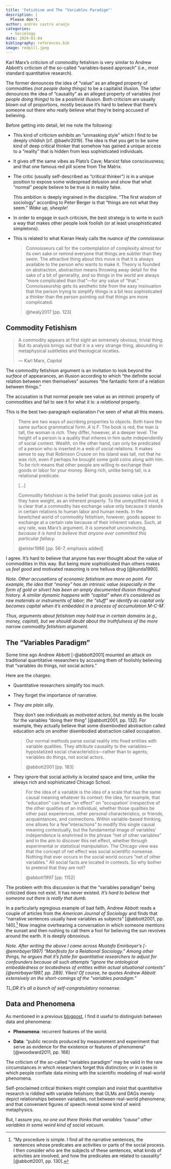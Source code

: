 ```yaml
---
title: 'Fetishism and The "Variables Paradigm"'
description: |
  Please don't.
author: andrés castro araújo
categories:
  - Sociology
date: 2024-01-04
bibliography: references.bib
image: redpill.jpeg
---
```


Karl Marx's criticism of commodity fetishism is very similar to Andrew Abbott's criticism of the so-called "variables-based approach" (i.e., most standard quantitative research).

The former denounces the idea of "value" as an alleged property of commodities *(not people doing things)* to be a capitalist illusion. The latter denounces the idea of "causality" as an alleged property of variables *(not people doing things)* to be a positivist illusion. Both criticism are usually blown out of proportions, mostly because it's hard to believe that there's someone out there who really believe what they're being accused of believing.

Before getting into detail, let me note the following:

-   This kind of criticism exhibits an "unmasking style" which I find to be deeply childish [cf. @baehr2019]. The idea is that you get to be some kind of deep critical thinker that somehow has gained a unique access to a "reality" that is hidden from less sophisticated individuals.

-   It gives off the same vibes as Plato's Cave; Marxist false consciousness; and that one famous red pill scene from The Matrix.

-   The critic (usually self-described as "critical thinker") is in a unique position to expose some widespread delusion and show that what "normal" people believe to be true is in reality false.

    This ambition is deeply ingrained in the discipline. "The first wisdom of sociology" according to Peter Berger is that "things are not what they seem." *Wake up, sheeple!*

-   In order to engage in such criticism, the best strategy is to write in such a way that makes other people look foolish (or at least unsophisticated simpletons).

-   This is related to what Kieran Healy calls the *nuance of the connoisseur.*

    > Connoisseurs call for the contemplation of complexity almost for its own sake or remind everyone that things are subtler than they seem. The attractive thing about this move is that it is always available to the person who wants to make it. Theory is founded on abstraction, abstraction means throwing away detail for the sake of a bit of generality, and so things in the world are always "more complicated than that"---for any value of "that." Connoisseurship gets its aesthetic bite from the easy insinuation that the person trying to simplify things is a bit less sophisticated a thinker than the person pointing out that things are more complicated.
    >
    > @healy2017 [pp. 123]

## Commodity Fetishism

> A commodity appears at first sight an extremely obvious, trivial thing. But its analysis brings out that it is a very strange thing, abounding in metaphysical subtleties and theological niceties.
>
> --- Karl Marx, *Capital*

The commodity fetishism argument is an invitation to look beyond the *surface* of appearances, an illusion according to which "the definite social relation between men themselves" assumes "the fantastic form of a relation between things."

The accusation is that normal people see value as an *intrinsic* property of commodities and fail to see it for what it is: a *relational* property*.*

This is the best two-paragraph explanation I've seen of what all this means.

> There are two ways of ascribing properties to objects. Both have the same surface grammatical form: $A$ is $F$. The book is red, the man is tall, the woman is rich. They differ, however, at a deeper level. The height of a person is a quality that inheres in him quite independently of social context. Wealth, on the other hand, can only be predicated of a person who is inserted in a web of social relations. It makes sense to say that Robinson Crusoe on his island was tall, not that he was rich, even if perhaps he brought some gold coins along with him. To be rich means that other people are willing to exchange their goods or labor for your money. Being rich, unlike being tall, is a relational predicate.
>
> \[...\]
>
> Commodity fetishism is the belief that goods possess value just as they have weight, as an inherent property. To the unmystified mind, it is clear that a commodity has exchange value only because it stands in certain relations to human labor and human needs. In the bewitched world of commodity fetishism, however, goods appear to exchange at a certain rate because of their inherent values. Such, at any rate, was Marx's argument. *It is somewhat unconvincing, because it is hard to believe that anyone ever committed this particular fallacy.*
>
> @elster1986 [pp. 56-7, emphasis added]

I agree. It's hard to believe that anyone has ever thought about the value of commodities in this way. But being more sophisticated than others makes us *feel* *good* and motivated reasoning is one helluva drug [@kunda1990].

*Note. Other accusations of economic fetishism are more on point. For example, the idea that "money" has an intrinsic value (especially in the form of gold or silver) has been an amply documented illusion throughout history. A similar dynamic happens with "capital" when it's considered as raw materials or instruments of labor; the "stuff" we identify as capital only becomes capital when it's embedded in a process of accumulation M-C-M′.*

*Thus, arguments about fetishism may hold true in certain domains (e.g., money, capital), but we shouldl doubt about the truthfulness of the more narrow commodity fetishism argument.*

## The "Variables Paradigm"

Some time ago Andrew Abbott [-@abbott2001] mounted an attack on traditional quantitative researchers by accusing them of foolishly believing that "variables do things, not social actors."

Here are the charges:

-   Quantitative researchers simplify too much.

-   They forget the importance of narrative.

-   *They are* *plain silly*.

    They don't see individuals as *motivated* *actors*, but merely as the locale for the variables "doing their thing" [@abbott2001, pp. 132]. For example, they actually believe that some disembodied abstraction called [education]{.allcaps} acts on another disembodied abstraction called [occupation]{.allcaps}.

    > Our normal methods parse social reality into fixed entities with variable qualities. They attribute causality to the variables---hypostatized social characteristics---rather than to agents; variables do things, not social actors.
    >
    > @abbott2001 [pp. 183]

```{=html}
<!-- -->
```
-   They ignore that social activity is located space and time, unlike the always rich and sophisticated Chicago School.

    > For the idea of a variable is the idea of a scale that has the same causal meaning whatever its context: the idea, for example, that "education" can have "an effect" on "occupation' irrespective of the other qualities of an individual, whether those qualities be other past experiences, other personal characteristics, or friends, acquaintances, and connections. Within variable-based thinking, one allows for a few "interactions" to modify this single causal meaning contextually, but the fundamental image of variables' independence is enshrined in the phrase "net of other variables" and in the aim to discover this net effect, whether through experimental or statistical manipulation. The Chicago view was that the concept of net effect was social scientific nonsense. Nothing that ever occurs in the social world occurs "net of other variables." All social facts are located in contexts. So why bother to pretend that they are not?
    >
    > @abbott1997 [pp. 1152]

The problem with this discussion is that the "variables paradigm" being criticized does not exist. It has never existed. *It's hard to believe that someone out there is really that dumb.*

In a particularly egregious example of bad faith, Andrew Abbott reads a couple of articles from the *American Journal of Sociology* and finds that "narrative sentences usually have variables as subjects" [@abbott2001, pp. 140].[^1] Now imagine overhearing a conversation in which someone mentions the sunset and then rushing to call them a fool for believing the sun revolves around the earth. It is deeply obnoxious.

[^1]: "My procedure is simple. I find all the narrative sentences, the sentences whose predicates are activities or parts of the social process. I then consider who are the subjects of these sentences, what kinds of activities are involved, and how the predicates are related to causality" [@abbott2001, pp. 130].

*Note. After writing the above I came across Mustafa Emirbayer's [-@emirbayer1997] "Manifesto for a Relational Sociology." Among other things, he argues that it's futile for quantitative researchers to adjust for confounders because all such attempts "ignore the ontological embeddedness or locatedness of entities within actual situational contexts" [@emirbayer1997, pp. 289]. Yikes! Of course, he quotes Andrew Abbott extensively on the short-comings of the "variables paradigm."*

*TL;DR it's all a bunch of self-congratulatory nonsense.*

## Data and Phenomena

As mentioned in a previous [blogpost](https://acastroaraujo.github.io/blog/posts/2023-12-31-data/), I find it useful to distinguish between data and phenomena:

-   **Phenomena**: recurrent features of the world.

-   **Data**: "public records produced by measurement and experiment that serve as evidence for the existence or features of phenomena" [@woodward2011, pp. 166]

The criticism of the so-called "variables paradigm" may be valid in the rare circumstances in which researchers forget this distinction; or in cases in which people conflate data mining with the scientific modeling of real-world phenomena.

Self-proclaimed critical thinkers might complain and insist that quantitative research is riddled with variable fetishism; that GLMs and DAGs merely depict relationships between variables, not between real-world phenomena; and that convenient figures of speech reveal some kind of weird metaphysics.

But, I assure you, *no one out there thinks that variables "cause" other variables in some weird kind of social vacuum.*
